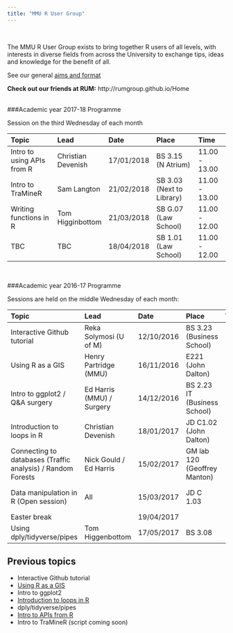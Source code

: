 ---
title: "MMU R User Group"
---

<br>


The MMU R User Group exists to bring together R users of all levels, with interests in diverse fields from across the University to exchange tips, ideas and knowledge for the benefit of all.


See our general [aims and format]

[aims and format]: https://mmu-r-user-group.github.io/statement.html


**Check out our friends at RUM:** http://rumgroup.github.io/Home
<br><br>


###Academic year 2017-18 Programme

Session on the third Wednesday of each month

| Topic           | Lead          | Date       | Place         | Time     |
| :-------------- |:--------------| :--------- | :-------------|:---------|
| Intro to using APIs from R | Christian Devenish | 17/01/2018 | BS 3.15 (N Atrium)| 11.00 - 13.00|
| Intro to TraMineR | Sam Langton | 21/02/2018 | SB 3.03 (Next to Library) | 11.00 - 13.00|
| Writing functions in R | Tom Higginbottom | 21/03/2018| SB G.07 (Law School)| 11.00 - 12.00 |
| TBC  | TBC | 18/04/2018 | SB 1.01 (Law School) | 11.00 - 12.00 |

<br>

###Academic year 2016-17 Programme

Sessions are held on the middle Wednesday of each month: 


| Topic           | Lead          | Date       | Place         | Time     |
| :-------------- |:--------------| :--------- | :-------------|:---------|
| Interactive Github tutorial   | Reka Solymosi (U of M)  | 12/10/2016 | BS 3.23 (Business School) |12.00 - 13.00 |
| Using R as a GIS              | Henry Partridge (MMU)   | 16/11/2016 |   E221 (John Dalton)      |12.00 - 13.00|
| Intro to ggplot2 / Q&A surgery| Ed Harris (MMU) / Surgery  |14/12/2016| BS 2.23 IT  (Business School) |12.00 - 13.00 |
|  Introduction to loops in R   | Christian Devenish      | 18/01/2017 | JD C1.02 (John Dalton)    |11.00 - 13.00|        
|  Connecting to databases (Traffic analysis) / Random Forests | Nick Gould / Ed Harris  | 15/02/2017| GM lab 120 (Geoffrey Manton) | 11.00 - 13.00|
|  Data manipulation in R (Open session) | All  | 15/03/2017| JD C 1.03 | 11.00 - 13.00 |
|  Easter break |   | 19/04/2017| | |
|  Using dply/tidyverse/pipes | Tom Higgenbottom | 17/05/2017| BS 3.08 | 12.00-14.00 |



## Previous topics

* Interactive Github tutorial  
* [Using R as a GIS](https://github.com/rcatlord/tutorials/blob/master/GIS/GIS.md)  
* Intro to ggplot2  
* [Introduction to loops in R ](https://github.com/Cdevenish/Teaching/blob/master/IntroR/Intro_loops.r )  
* dply/tidyverse/pipes
* [Intro to APIs from R](https://github.com/Cdevenish/R-Material/tree/master/R%20Group/API)
* Intro to TraMineR (script coming soon)
